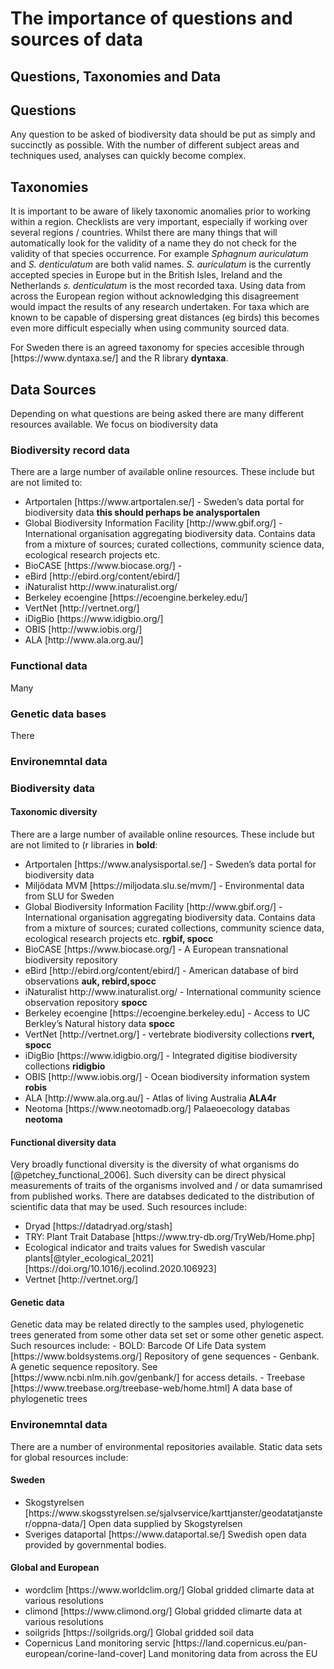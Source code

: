 # The importance of questions and sources of data

## Questions, Taxonomies and Data

## Questions
Any question to be asked of biodiversity data should be put as simply and succinctly as possible. With the number of different subject areas and techniques used, analyses can quickly become complex.

## Taxonomies
It is important to be aware of likely taxonomic anomalies prior to working within a region. Checklists are very important, especially if working over several regions / countries. Whilst there are many things that will automatically look for the validity of a name they do not check for the validity of that species occurrence. For example *Sphagnum auriculatum* and *S. denticulatum* are both valid names. *S. auriculatum* is the currently accepted species in Europe but in the British Isles, Ireland and the Netherlands *s. denticulatum* is the most recorded taxa. Using data from across the European region without acknowledging this disagreement would impact the results of any research undertaken. For taxa which are known to be capable of dispersing great distances (eg birds) this becomes even more difficult especially when using community sourced data.

For Sweden there is an agreed taxonomy for species accesible through [https://www.dyntaxa.se/] and the R library **dyntaxa**.


## Data Sources
Depending on what questions are being asked there are many different resources available. We focus on biodiversity data 

### Biodiversity record data
There are a large number of available online resources. These include but are not limited to:

- Artportalen [https://www.artportalen.se/] - Sweden's data portal for biodiversity data **this should perhaps be analysportalen**
- Global Biodiversity Information Facility	[http://www.gbif.org/] - International organisation aggregating biodiversity data. Contains data from a mixture of sources; curated collections, community science data, ecological research projects etc. 
- BioCASE	[https://www.biocase.org/] - 
- eBird	[http://ebird.org/content/ebird/]
- iNaturalist	http://www.inaturalist.org/
- Berkeley ecoengine	[https://ecoengine.berkeley.edu/]
- VertNet	[http://vertnet.org/]
- iDigBio	[https://www.idigbio.org/]
- OBIS	[http://www.iobis.org/]
- ALA	[http://www.ala.org.au/]

### Functional data
Many 

### Genetic data bases
There 

### Environemntal data


### Biodiversity data


#### Taxonomic diversity

There are a large number of available online resources. These include but are not limited to (r libraries in **bold**:

- Artportalen [https://www.analysisportal.se/] - Sweden's data portal for biodiversity data 
- Miljödata MVM [https://miljodata.slu.se/mvm/] - Environmental data from SLU for Sweden
- Global Biodiversity Information Facility	[http://www.gbif.org/] - International organisation aggregating biodiversity data.  Contains data from a mixture of sources; curated collections, community science data, ecological research projects etc. **rgbif, spocc**
- BioCASE	[https://www.biocase.org/] - A European transnational biodiversity repository
- eBird	[http://ebird.org/content/ebird/] - American database of bird observations **auk, rebird,spocc**
- iNaturalist	http://www.inaturalist.org/ - International community science observation repository **spocc**
- Berkeley ecoengine	[https://ecoengine.berkeley.edu] - Access to UC Berkley's Natural history data **spocc**
- VertNet	[http://vertnet.org/] - vertebrate biodiversity collections **rvert, spocc**
- iDigBio	[https://www.idigbio.org/] - Integrated digitise biodiversity collections **ridigbio**
- OBIS	[http://www.iobis.org/] - Ocean biodiversity information system **robis**
- ALA	[http://www.ala.org.au/] - Atlas of living Australia **ALA4r**
- Neotoma [https://www.neotomadb.org/] Palaeoecology databas **neotoma**

#### Functional diversity data

Very broadly functional diversity is the diversity of what organisms do [@petchey_functional_2006]. Such diversity can be direct physical measurements of traits of the organisms involved and / or data sumamrised from published works. There are databses dedicated to the distribution of scientific data that may be used. Such resources include:

- Dryad [https://datadryad.org/stash]
- TRY: Plant Trait Database [https://www.try-db.org/TryWeb/Home.php]
- Ecological indicator and traits values for Swedish vascular plants[@tyler_ecological_2021] [https://doi.org/10.1016/j.ecolind.2020.106923]
- Vertnet [http://vertnet.org/] 

#### Genetic data

Genetic data may be related directly to the samples used, phylogenetic trees generated from some other data set set or some other genetic aspect. Such resources include:
- BOLD: Barcode Of Life Data system [https://www.boldsystems.org/] Repository of gene sequences
- Genbank. A genetic sequence repository. See [https://www.ncbi.nlm.nih.gov/genbank/] for access details.
- Treebase [https://www.treebase.org/treebase-web/home.html] A data base of phylogenetic trees

### Environemntal data

There are a number of environmental repositories available. Static data sets for global resources include:

#### Sweden

- Skogstyrelsen [https://www.skogsstyrelsen.se/sjalvservice/karttjanster/geodatatjanster/oppna-data/] Open data supplied by Skogstyrelsen
- Sveriges dataportal [https://www.dataportal.se/] Swedish open data provided by governmental bodies.

#### Global and European 
- wordclim [https://www.worldclim.org/] Global gridded climarte data at various resolutions
- climond [https://www.climond.org/] Global gridded climarte data at various resolutions
- soilgrids [https://soilgrids.org/] Global gridded soil data
- Copernicus Land monitoring servic [https://land.copernicus.eu/pan-european/corine-land-cover] Land monitoring data from across the EU
